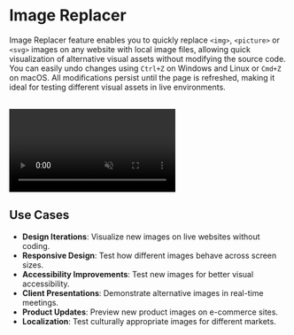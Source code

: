 # Image Replacer

Image Replacer feature enables you to quickly replace `<img>`, `<picture>` or `<svg>` images on any website with local image files, allowing quick visualization of alternative visual assets without modifying the source code. You can easily undo changes using `Ctrl+Z` on Windows and Linux or `Cmd+Z` on macOS. All modifications persist until the page is refreshed, making it ideal for testing different visual assets in live environments.

<br />
<video
	autoPlay='autoplay'
	loop
	muted>
	<source
		src='/videos/image-replacer.mp4'
		type='video/mp4'
	/>
</video>

## Use Cases

- **Design Iterations**: Visualize new images on live websites without coding.
- **Responsive Design**: Test how different images behave across screen sizes.
- **Accessibility Improvements**: Test new images for better visual accessibility.
- **Client Presentations**: Demonstrate alternative images in real-time meetings.
- **Product Updates**: Preview new product images on e-commerce sites.
- **Localization**: Test culturally appropriate images for different markets.
